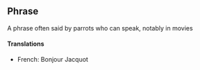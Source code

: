 ==Phrase==
A phrase often said by parrots who can speak, notably in movies
====Translations====
*French: Bonjour Jacquot